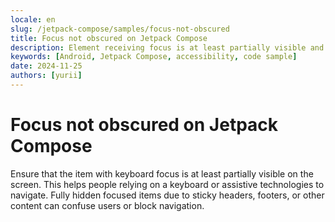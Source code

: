 ```yaml
---
locale: en
slug: /jetpack-compose/samples/focus-not-obscured
title: Focus not obscured on Jetpack Compose
description: Element receiving focus is at least partially visible and not obscured by other content.
keywords: [Android, Jetpack Compose, accessibility, code sample]
date: 2024-11-25
authors: [yurii]
---
```


# Focus not obscured on Jetpack Compose

Ensure that the item with keyboard focus is at least partially visible on the screen. This helps people relying on a keyboard or assistive technologies to navigate. Fully hidden focused items due to sticky headers, footers, or other content can confuse users or block navigation.

<CodeSample id="focus-not-obscured" platform="jetpack-compose" locale="en"/>
